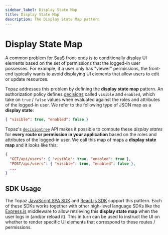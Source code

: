 ```yaml
---
sidebar_label: Display State Map
title: Display State Map
description: The Display State Map pattern
---
```


# Display State Map

A common problem for SaaS front-ends is to conditionally display UI elements based on the set of permissions
that the logged-in user possesses. For example, if a user only has "viewer" permissions,
the front-end typically wants to avoid displaying UI elements that allow users to edit or update resources.

Topaz addresses this problem by defining the **display state map** pattern. An authorization policy
defines [decisions](/docs/policies/index#decision) called `visible` and `enabled`, which take on `true` / `false`
values when evaluated against the roles and attributes of the logged-in user. We refer to the following
type of JSON map as a **display state**:

```json
{ "visible": true, "enabled": false }
```

Topaz's [`decisiontree`](/docs/authorizer-guide/decisiontree) API makes it possible to compute these _display states_
for **every route or permission in your application** based on the roles and attributes of the logged-in
user. We call this map of maps a **display state map** and it looks like this:

```json
{
  "GET/api/users": { "visible": true, "enabled": true },
  "POST/api/users": { "visible": true, "enabled": false },
  ...
}
```

## SDK Usage

The Topaz [JavaScript SPA SDK](/docs/software-development-kits/javascript/spa) and
[React.js SDK](/docs/software-development-kits/javascript/react) support this pattern. Each of these SDKs works together
with other high-level language SDKs like the
[Express.js](/docs/software-development-kits/javascript/express#displaystatemap-middleware) middleware to allow retrieving this
**display state map** when the user logs in (and/or reload it). This in turn can be used to instruct
the UI on whether to render specific UI elements that correspond to these routes / permissions.
